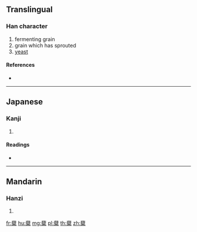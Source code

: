 {{character info/new}}
{{also|糱}}
==Translingual==

===Han character===
{{Han char|rn=119|rad=米|as=17|sn=23|four=|canj=TJFD}}

# fermenting grain
# grain which has sprouted
# [[yeast]]

====References====
* {{Han ref|kx=0914.070|dkj=27198|dj=1341.160|hdz=53163.140|uh=7CF5|ud=31989}}

----

==Japanese==

===Kanji===
{{ja-kanji|grade=|rs=米17}}

# {{defn|lang=ja|sort=米17}}

====Readings====
* {{ja-readings|on=[[げつ]] (getsu)|kun=|nanori=}}

----

==Mandarin==

===Hanzi===
{{cmn-hanzi|pin=[[niè]] ([[nie4]])|wg=nieh<sup>4</sup>}}

# {{defn|lang=cmn|sort=米17}}

[[fr:糵]]
[[hu:糵]]
[[mg:糵]]
[[pl:糵]]
[[th:糵]]
[[zh:糵]]